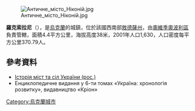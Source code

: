 {{expand|time=2016-09-04T03:34:32+00:00}}
[[Image:Античне_місто_Ніконій.jpg|right]]

'''羅克索拉尼'''（{{lang-uk|Роксолани}}），是[[烏克蘭|烏克蘭]]的城鎮，位於該國西南部[[敖德薩州|敖德薩州]]，由[[奧維季奧波利區|奧維季奧波利區]]負責管轄，面積4.4平方公里，海拔高度38米，2001年人口1,630，人口密度每平方公里370.79人。

{{coord|46|10|38|N|30|27|14|E|scale:30000|display=title}}

==參考資料==
* [https://web.archive.org/web/20120408060823/http://www.igsu.org.ua/Odesskaja.obl/Ovidiopolxskij.rajon/Roksolany.html Історія міст та сіл України (рос.)]
* Енциклопедичне видання у 6-ти томах «Україна: хронологія розвитку», видавництво «Кріон»

{{Ukraine-geo-stub}}
[[Category:烏克蘭城市|Category:烏克蘭城市]]